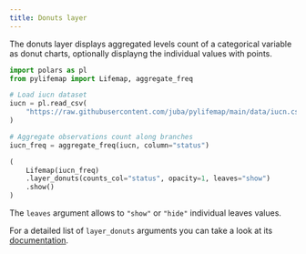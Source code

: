 ```yaml
---
title: Donuts layer
---
```


The donuts layer displays aggregated levels count of a categorical variable as donut charts, optionally displayng the individual values with points.

```python
import polars as pl
from pylifemap import Lifemap, aggregate_freq

# Load iucn dataset
iucn = pl.read_csv(
    "https://raw.githubusercontent.com/juba/pylifemap/main/data/iucn.csv"
)

# Aggregate observations count along branches
iucn_freq = aggregate_freq(iucn, column="status")

(
    Lifemap(iucn_freq)
    .layer_donuts(counts_col="status", opacity=1, leaves="show")
    .show()
)
```

The `leaves` argument allows to `"show"` or `"hide"` individual leaves values.

For a detailed list of `layer_donuts` arguments you can take a look at its [documentation](`~pylifemap.Lifemap.layer_donuts`).
